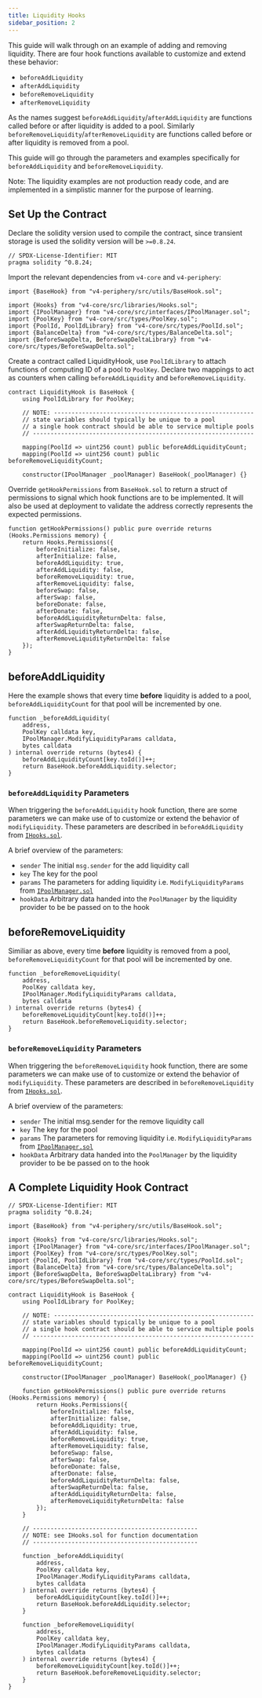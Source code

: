 ```yaml
---
title: Liquidity Hooks
sidebar_position: 2
---
```


This guide will walk through on an example of adding and removing liquidity. There are four hook functions available to customize and extend these behavior:

- `beforeAddLiquidity`
- `afterAddLiquidity`
- `beforeRemoveLiquidity`
- `afterRemoveLiquidity`

As the names suggest `beforeAddLiquidity`/`afterAddLiquidity` are functions called before or after liquidity is added to a pool.
Similarly `beforeRemoveLiquidity`/`afterRemoveLiquidity` are functions called before or after liquidity is removed from a pool.

This guide will go through the parameters and examples specifically for `beforeAddLiquidity` and `beforeRemoveLiquidity`.

Note: The liquidity examples are not production ready code, and are implemented in a simplistic manner for the purpose of learning.

## Set Up the Contract

Declare the solidity version used to compile the contract, since transient storage is used the solidity version will be `>=0.8.24`.

```solidity
// SPDX-License-Identifier: MIT
pragma solidity ^0.8.24;
```

Import the relevant dependencies from `v4-core` and `v4-periphery`:

```solidity
import {BaseHook} from "v4-periphery/src/utils/BaseHook.sol";

import {Hooks} from "v4-core/src/libraries/Hooks.sol";
import {IPoolManager} from "v4-core/src/interfaces/IPoolManager.sol";
import {PoolKey} from "v4-core/src/types/PoolKey.sol";
import {PoolId, PoolIdLibrary} from "v4-core/src/types/PoolId.sol";
import {BalanceDelta} from "v4-core/src/types/BalanceDelta.sol";
import {BeforeSwapDelta, BeforeSwapDeltaLibrary} from "v4-core/src/types/BeforeSwapDelta.sol";
```

Create a contract called LiquidityHook, use `PoolIdLibrary` to attach functions of computing ID of a pool to `PoolKey`. Declare two mappings to act as counters when calling `beforeAddLiquidity` and `beforeRemoveLiquidity`.

```solidity
contract LiquidityHook is BaseHook {
    using PoolIdLibrary for PoolKey;

    // NOTE: ---------------------------------------------------------
    // state variables should typically be unique to a pool
    // a single hook contract should be able to service multiple pools
    // ---------------------------------------------------------------

    mapping(PoolId => uint256 count) public beforeAddLiquidityCount;
    mapping(PoolId => uint256 count) public beforeRemoveLiquidityCount;

    constructor(IPoolManager _poolManager) BaseHook(_poolManager) {}
```

Override `getHookPermissions` from `BaseHook.sol` to return a struct of permissions to signal which hook functions are to be implemented.
It will also be used at deployment to validate the address correctly represents the expected permissions.

```solidity
function getHookPermissions() public pure override returns (Hooks.Permissions memory) {
    return Hooks.Permissions({
        beforeInitialize: false,
        afterInitialize: false,
        beforeAddLiquidity: true,
        afterAddLiquidity: false,
        beforeRemoveLiquidity: true,
        afterRemoveLiquidity: false,
        beforeSwap: false,
        afterSwap: false,
        beforeDonate: false,
        afterDonate: false,
        beforeAddLiquidityReturnDelta: false,
        afterSwapReturnDelta: false,
        afterAddLiquidityReturnDelta: false,
        afterRemoveLiquidityReturnDelta: false
    });
}
```

## beforeAddLiquidity

Here the example shows that every time __before__ liquidity is added to a pool, `beforeAddLiquidityCount` for that pool will be incremented by one.

```solidity
function _beforeAddLiquidity(
    address,
    PoolKey calldata key,
    IPoolManager.ModifyLiquidityParams calldata,
    bytes calldata
) internal override returns (bytes4) {
    beforeAddLiquidityCount[key.toId()]++;
    return BaseHook.beforeAddLiquidity.selector;
}
```

### `beforeAddLiquidity` Parameters

When triggering the `beforeAddLiquidity` hook function, there are some parameters we can make use of to customize or extend the behavior of `modifyLiquidity`. These parameters are described in `beforeAddLiquidity` from [`IHooks.sol`](https://github.com/Uniswap/v4-core/blob/main/src/interfaces/IHooks.sol#L47).

A brief overview of the parameters:
- `sender` The initial `msg.sender` for the add liquidity call
- `key` The key for the pool
- `params` The parameters for adding liquidity i.e. `ModifyLiquidityParams` from [`IPoolManager.sol`](https://github.com/Uniswap/v4-core/blob/main/src/interfaces/IPoolManager.sol#L125C12-L125C33)
- `hookData` Arbitrary data handed into the `PoolManager` by the liquidity provider to be be passed on to the hook

## beforeRemoveLiquidity

Similiar as above, every time __before__ liquidity is removed from a pool, `beforeRemoveLiquidityCount` for that pool will be incremented by one.

```solidity
function _beforeRemoveLiquidity(
    address,
    PoolKey calldata key,
    IPoolManager.ModifyLiquidityParams calldata,
    bytes calldata
) internal override returns (bytes4) {
    beforeRemoveLiquidityCount[key.toId()]++;
    return BaseHook.beforeRemoveLiquidity.selector;
}
```

### `beforeRemoveLiquidity` Parameters

When triggering the `beforeRemoveLiquidity` hook function, there are some parameters we can make use of to customize or extend the behavior of `modifyLiquidity`. These parameters are described in `beforeRemoveLiquidity` from [`IHooks.sol`](https://github.com/Uniswap/v4-core/blob/main/src/interfaces/IHooks.sol#L78).

A brief overview of the parameters:
- `sender` The initial msg.sender for the remove liquidity call
- `key` The key for the pool
- `params` The parameters for removing liquidity i.e. `ModifyLiquidityParams` from [`IPoolManager.sol`](https://github.com/Uniswap/v4-core/blob/main/src/interfaces/IPoolManager.sol#L125C12-L125C33)
- `hookData` Arbitrary data handed into the `PoolManager` by the liquidity provider to be be passed on to the hook
   
## A Complete Liquidity Hook Contract

```solidity
// SPDX-License-Identifier: MIT
pragma solidity ^0.8.24;

import {BaseHook} from "v4-periphery/src/utils/BaseHook.sol";

import {Hooks} from "v4-core/src/libraries/Hooks.sol";
import {IPoolManager} from "v4-core/src/interfaces/IPoolManager.sol";
import {PoolKey} from "v4-core/src/types/PoolKey.sol";
import {PoolId, PoolIdLibrary} from "v4-core/src/types/PoolId.sol";
import {BalanceDelta} from "v4-core/src/types/BalanceDelta.sol";
import {BeforeSwapDelta, BeforeSwapDeltaLibrary} from "v4-core/src/types/BeforeSwapDelta.sol";

contract LiquidityHook is BaseHook {
    using PoolIdLibrary for PoolKey;

    // NOTE: ---------------------------------------------------------
    // state variables should typically be unique to a pool
    // a single hook contract should be able to service multiple pools
    // ---------------------------------------------------------------

    mapping(PoolId => uint256 count) public beforeAddLiquidityCount;
    mapping(PoolId => uint256 count) public beforeRemoveLiquidityCount;

    constructor(IPoolManager _poolManager) BaseHook(_poolManager) {}

    function getHookPermissions() public pure override returns (Hooks.Permissions memory) {
        return Hooks.Permissions({
            beforeInitialize: false,
            afterInitialize: false,
            beforeAddLiquidity: true,
            afterAddLiquidity: false,
            beforeRemoveLiquidity: true,
            afterRemoveLiquidity: false,
            beforeSwap: false,
            afterSwap: false,
            beforeDonate: false,
            afterDonate: false,
            beforeAddLiquidityReturnDelta: false,
            afterSwapReturnDelta: false,
            afterAddLiquidityReturnDelta: false,
            afterRemoveLiquidityReturnDelta: false
        });
    }

    // -----------------------------------------------
    // NOTE: see IHooks.sol for function documentation
    // -----------------------------------------------

    function _beforeAddLiquidity(
        address,
        PoolKey calldata key,
        IPoolManager.ModifyLiquidityParams calldata,
        bytes calldata
    ) internal override returns (bytes4) {
        beforeAddLiquidityCount[key.toId()]++;
        return BaseHook.beforeAddLiquidity.selector;
    }

    function _beforeRemoveLiquidity(
        address,
        PoolKey calldata key,
        IPoolManager.ModifyLiquidityParams calldata,
        bytes calldata
    ) internal override returns (bytes4) {
        beforeRemoveLiquidityCount[key.toId()]++;
        return BaseHook.beforeRemoveLiquidity.selector;
    }
}
```